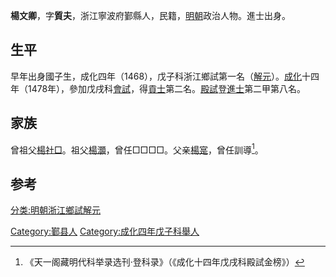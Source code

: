 {{Otheruses|other=名为杨文卿的其他人物|杨光溥}}
{{Otheruses|other=名为楊文卿的其他人物|楊粲}}
{{Otheruses|other=名为杨质夫的其他人物|杨质夫}}

'''楊文卿'''，字'''質夫'''，浙江寧波府鄞縣人，民籍，[[明朝|明朝]]政治人物。進士出身。

== 生平 ==
早年出身國子生，成化四年（1468），戊子科浙江鄉試第一名（[[解元|解元]]）。[[成化|成化]]十四年（1478年），參加戊戌科[[會試|會試]]，得[[貢士|貢士]]第二名。[[殿試|殿試]]登[[進士|進士]]第二甲第八名。

== 家族 ==
曾祖父[[楊社□|楊社□]]。祖父[[楊灝|楊灝]]，曾任□□□□。父亲[[楊寔|楊寔]]，曾任訓導<ref>《天一阁藏明代科举录选刊·登科录》（《成化十四年戊戌科殿試金榜》）</ref>。

==参考==
{{reflist}}

{{成化十四年戊戌科殿試金榜}}

{{Authority control}}

{{DEFAULTSORT:Yang杨}}
[[Category:鄞县人|Category:鄞县人]]
[[分类:明朝浙江鄉試解元|分类:明朝浙江鄉試解元]]
[[Category:成化四年戊子科舉人|Category:成化四年戊子科舉人]]


{{明朝人物小作品}}